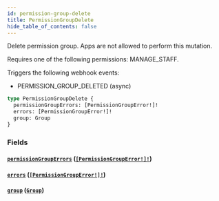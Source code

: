 ```yaml
---
id: permission-group-delete
title: PermissionGroupDelete
hide_table_of_contents: false
---
```


Delete permission group. Apps are not allowed to perform this mutation.

Requires one of the following permissions: MANAGE_STAFF.

Triggers the following webhook events:

- PERMISSION_GROUP_DELETED (async)

```graphql
type PermissionGroupDelete {
  permissionGroupErrors: [PermissionGroupError!]!
  errors: [PermissionGroupError!]!
  group: Group
}
```

### Fields

#### [`permissionGroupErrors`](#) ([`[PermissionGroupError!]!`](../../../developer/api-reference/objects/permission-group-error))

#### [`errors`](#) ([`[PermissionGroupError!]!`](../../../developer/api-reference/objects/permission-group-error))

#### [`group`](#) ([`Group`](../../../developer/api-reference/objects/group))
